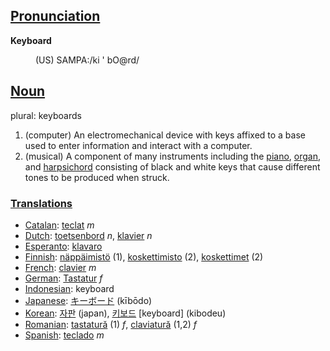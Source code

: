 ==[[Pronunciation]]==

<b>Keyboard</b>
:(US) SAMPA:/ki ' bO@rd/

==[[Noun]]==

plural: keyboards

# (computer) An electromechanical device with keys affixed to a base used to enter information and interact with a computer.
# (musical) A component of many instruments including the [[piano]], [[organ]], and [[harpsichord]] consisting of black and white keys that cause different tones to be produced when struck.

===[[Translation]]s===
*[[Catalan]]: [[teclat]] ''m''
*[[Dutch]]: [[toetsenbord]] ''n'', [[klavier]] ''n''
*[[Esperanto]]: [[klavaro]]
*[[Finnish]]: [[näppäimistö]] (1), [[koskettimisto]] (2), [[koskettimet]] (2)
*[[French]]: [[clavier]] ''m''
*[[German]]: [[Tastatur]] ''f''
*[[Indonesian]]: keyboard
*[[Japanese]]: [[キーボード]] (kībōdo)
*[[Korean]]: [[자판]] (japan), [[키보드]] [keyboard] (kibodeu)
*[[Romanian]]: [[tastatură]] (1) ''f'', [[claviatură]] (1,2) ''f''
*[[Spanish]]: [[teclado]] ''m''